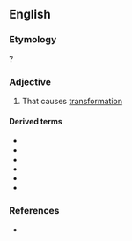 ==English==

===Etymology===
{{suffix|en|transform|ative}}?

===Adjective===
{{en-adj}}

# That causes [[transformation]]

====Derived terms====
* {{l|en|transformative action}}
* {{l|en|transformative economics}}
* {{l|en|transformative justice}}
* {{l|en|transformative learning}}
* {{l|en|transformative planning}}
* {{l|en|transformative research}}

===References===
* {{R:Lexico}}